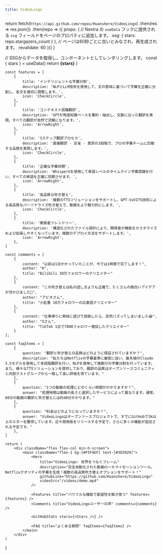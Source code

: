 ```yaml
---
title: VideoLingo
---
```



 
  return fetch(`https://api.github.com/repos/Huanshere/VideoLingo`)
    .then(res => res.json())
    .then(repo => ({
      props: {
        // Nextra の `useData` フックに提供される `ssg` フィールドをページのプロパティに追加します。
        ssg: {
          stars: repo.stargazers_count
        }
      },
      // ページは60秒ごとに古いとみなされ、再生成されます。
      revalidate: 60
    }))
}
 
  // SSGからデータを取得し、コンポーネントとしてレンダリングします。
  const { stars } = useData()
  return <strong>{stars}</strong>
}
 

    const features = [
        {
            title: 'インテリジェントな字幕分割',
            description: 'NLPとLLM技術を使用して、文の意味に基づいて字幕を正確に分割し、各文を適切に調整します。',
            icon: 'CheckCircle',
        },
        {
            title: 'コンテキスト認識翻訳',
            description: 'GPTが用語知識ベースを要約・抽出し、文脈に沿った翻訳を実現。すべての翻訳が自然で流暢になります。',
            icon: 'ArrowRight',
        },
        {
            title: '3ステップ翻訳プロセス',
            description: '直接翻訳 - 反省 - 意訳の3段階で、プロの字幕チームに匹敵する品質を実現します。',
            icon: 'CheckCircle',
        },
        {
            title: '正確な字幕同期',
            description: 'WhisperXを使用して単語レベルのタイムライン字幕認識を行い、すべての単語を正確に同期させます。',
            icon: 'ArrowRight',
        },
        {
            title: '高品質な吹き替え',
            description: '複数のTTSソリューションをサポートし、GPT-SoVITS技術による高品質なパーソナライズ吹き替えで、動画をより魅力的にします。',
            icon: 'CheckCircle',
        },
        {
            title: '開発者フレンドリー',
            description: '構造化されたファイル設計により、開発者が機能をカスタマイズおよび拡張しやすくなっています。複数のデプロイ方法をサポートします。',
            icon: 'ArrowRight',
        },
    ]

    const comments = [
        {
            content: "以前は1日かかっていたことが、今では1時間で完了します！",
            author: "K",
            title: "Bilibili 30万フォロワーのクリエイター"
        },
        {
            content: "この吹き替えは私の話し方よりも正確で、たくさんの面白いアイデアが浮かびました🤩",
            author: "アビオさん",
            title: "小紅書 10万フォロワーの広東語クリエイター"
        },
        {
            content: "仕事帰りに単純に遊びで投稿したら、突然バズってしまいました😂",
            author: "Xさん",
            title: "TikTok 1日で7000フォロワー増加したクリエイター"
        }
    ];

    const faqItems = [
        {
            question: "翻訳と吹き替えの品質はどのように保証されていますか？",
            description: "私たちはNetflixの字幕基準に厳密に従い、最先端のClaude 3.5モデルを使用して多段階翻訳を行い、NLPを使用して複数行の字幕分割を行っています。また、様々なTTSソリューションを提供しており、翻訳の品質はオープンソースコミュニティと内部テストグループから一致して高い評価を得ています。"
        },
        {
            question: "1つの動画の処理にどのくらい時間がかかりますか？",
            answer: "処理時間は動画の長さと選択したサービスによって異なります。通常、60分の動画の翻訳と吹き替えには約40分かかります。"
        },
        {
            question: "料金はどのようになっていますか？",
            answer: "VideoLingoはオープンソースプロジェクトで、すでにGitHubで3k以上のスターを獲得しています。近々商用版をリリースする予定で、さらに多くの機能が追加される予定です。"
        },
    ]

    return (
        <div className="flex flex-col min-h-screen">
            <main className="flex-1 bg-[#F5F4EF] text-[#3D3929]">
                <Hero
                    title="VideoLingo: 世界をつなぐフレーム"
                    description="完全自動化された動画ローカライゼーションツール。Netflixクオリティの字幕を生成！複数の高品質吹き替えオプションをサポート！"
                    githubLink="https://github.com/Huanshere/VideoLingo"
                    videoSrc="/videos/demo.mp4"
                />

                <Features title="パワフルな機能で創造性を解き放つ" features={features} />
                <Comments title="VideoLingoユーザーの声" comments={comments} />
                
                <GitHubStats stars={<Stars />} />

                <FAQ title="よくある質問" faqItems={faqItems} />
            </main>
        </div>
    )
}
